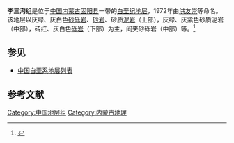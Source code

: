 {{Infobox rockunit
| name           = 李三沟组
| period         = 白垩纪
| age            = 
| image          = 
| imagesize      = 
| caption        = 
| type           = [[组_(地质学)|组]]
| prilithology   = 灰绿、灰白色[[砂砾岩|砂砾岩]]、[[砂岩|砂岩]]、砂质[[泥岩|泥岩]]（上部），灰绿、灰紫色砂质泥岩（中部），砖红、灰白色[[砾岩|砾岩]]（下部）
| otherlithology = 砂砾岩（中部）等
| namedfor       = 
| namedby        = [[洪友崇|洪友崇]]等
| region         = [[内蒙古|内蒙古]][[固阳县|固阳县]]一带
| country        = {{PRC}}
| coordinates    =
| unitof         =
| subunits       = 
| underlies      = [[固阳组|固阳组]]
| overlies       = [[金家窑子组|金家窑子组]]、[[大青山组|大青山组]]或[[前寒武纪|前寒武纪]][[变质岩|变质岩]]
| thickness      = 
| extent         =
| area           = 
| map            = 
| map_caption    = 
}}
'''李三沟组'''是位于[[中国|中国]][[内蒙古|内蒙古]][[固阳县|固阳县]]一带的[[白垩纪|白垩纪]][[地层|地层]]，1972年由[[洪友崇|洪友崇]]等命名。该地层以灰绿、灰白色[[砂砾岩|砂砾岩]]、[[砂岩|砂岩]]、砂质[[泥岩|泥岩]]（上部），灰绿、灰紫色砂质泥岩（中部），砖红、灰白色[[砾岩|砾岩]]（下部）为主，间夹砂砾岩（中部）等。<ref>{{cite book | title=《中国岩石地层辞典》 | publisher=中国地质大学出版社 | author=高振家、陈克强、魏家庸 | year=2000}}</ref>

== 参见 ==
* [[中国白垩系地层列表|中国白垩系地层列表]]

== 参考文献 ==
{{Reflist}}

{{地质小作品}}

[[Category:中国地层组|Category:中国地层组]]
[[Category:内蒙古地理|Category:内蒙古地理]]